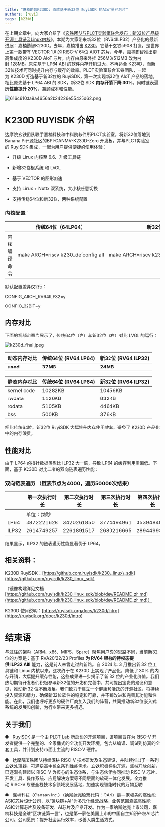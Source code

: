 ```yaml
---
title: "嘉楠勘智K230D: 首款基于新32位 RuyiSDK 的AIoT量产芯片"
authors: [ruyi]
tags: [k230d]
---
```




在上期文章中，向大家介绍了《[玄铁团队与PLCT实验室联合发布：新32位产品级开源工具链及Linux内核](https://mp.weixin.qq.com/s/argIGP4_rUKDm9IRIB-YTg)》，本期为大家带来新32位（RV64ILP32）产品化的最新进展：嘉楠勘智K230D。去年，嘉楠推出 [K230](https://gitee.com/kendryte/k230_docs)，它基于玄铁c908 打造，是世界上第一款带有 VECTOR 1.0 的 RISC-V 64位 AIOT 芯片。今年，嘉楠勘智推出更高集成度的 K230D AIoT 芯片，内存由原来外挂 256MB/512MB 改为内封 128MB。原先基于 LP64 ABI 的软件内存开销过大，不再适合 K230D，而新32位技术可同时提升内存与缓存的效率。PLCT实验室联合玄铁团队，一起为 K230D 打造基于新32位的 RuyiSDK，第一次实现新32位 AIoT 产品的落地。相比原先基于 LP64 ABI 的 SDK，新32位 SDK **内存开销下降 30%**，同时链表遍历**性能提升 20%**，兼顾成本和性能。

![616c6103a9a4656a2b24226e55425d62.png](/img/616c6103a9a4656a2b24226e55425d62.png)

# K230D RUYISDK 介绍

达摩院玄铁团队联手嘉楠科技和中科院软件所PLCT实验室，将新32位落地到Banana Pi开源社区的BPI-CANMV-K230D-Zero 开发板，并与PLCT实验室的 RuyiSDK 集成，一起为用户提供便捷的使用体验：

*   升级 Linux 内核至 6.6、升级工具链
    
*   新增32位根系统 和 LVGL
    
*   基于 VECTOR 的图形加速
    
*   支持 Linux + Nuttx 双系统，大小核任意切换
    
*   支持传统64位和新32位，两种系统配置
    

### 内核配置：

|   |  传统64位（64LP64）  |  新32位（64ILP32）  |
| --- | --- | --- |
|  内核编译命令  |  make ARCH=riscv k230\_defconfig all  |  make ARCH=riscv k230\_defconfig 64ilp32.config all  |

默认配置差异仅2行：

CONFIG\_ARCH\_RV64ILP32=y

CONFIG\_32BIT=y

## 内存对比

下面的视频和图片展示了，传统64位（左）与新32位（右）对比 LVGL 的运行：
<ReactPlayer playing controls muted={true} url='/video/video_20240730_182451.mp4' />



![k230d_final.jpeg](/img/k230d_final.jpeg)

|  **动态内存对比**  |  **传统64位 (RV64 LP64)**  |  **新32位 (RV64 ILP32)**  |
| --- | --- | --- |
|  **used**  |  **37MB**  |  **24MB**  |

|  静态内存对比  |  传统64位 (RV64 LP64)  |  新32位 (RV64 ILP32)  |
| --- | --- | --- |
|  kernel code  |  10282KB  |  10456KB  |
|  rwdata  |  1126KB  |  832KB  |
|  rodata  |  5105KB  |  4464KB  |
|  bss  |  500KB  |  376KB  |

相比传统64位，新32位 RuyiSDK 大幅提升内存使用效率，避免了 K230D 产品化中的内存浪费。

## 性能对比

由于 LP64 的指针数据类型比 ILP32 大一倍，导致 LP64 的缓存利用率偏低。下面，基于 K230D 对比二者的双向链表遍历性能：

### 双向链表遍历 （链表节点为4000，遍历50000次结果）

|   |  第一次执行时长  |  第二次执行时长  |  第三次执行时长  |  第四次执行时长  |  第五次执行时长  |  **平均执行时长**  |
| --- | --- | --- | --- | --- | --- | --- |
|  |  单位：纳秒  |  |  |  |  |  单位：秒  |
|  LP64  |  3872221628  |  3420261850  |  3774494961  |  3539484998  |  4034940590  |  **3.728280805**  |
|  ILP32  |  2614749257  |  2261891517  |  2680216665  |  2894499368  |  2847282036  |  **2.659727769**  |

结果显示，ILP32 的链表遍历性能显著优于 LP64。

## 相关资料：

K230D RuyiSDK：[https://github.com/ruyisdk/k230\_linux\_sdk](https://github.com/ruyisdk/k230_linux_sdk)

（镜像构建详见文档 [https://github.com/ruyisdk/k230_linux_sdk/blob/dev/README_zh.md](https://github.com/ruyisdk/k230_linux_sdk/blob/dev/README_zh.md)）

K230D 使用说明：[https://ruyisdk.org/docs/k230d/intro](https://ruyisdk.org/docs/k230d/intro)

# 结束语

与过往的架构（ARM、x86、MIPS、Sparc）聚焦用户态的思路不同，当前新32位的方案是：基于 RVA20/22/23 Profiles **为 RV64 架构的特权态提供 ILP32 ABI** 能力，这是前人未曾走过的新路。自 2024 年 3 月推出新 32 位工具链和 Linux 内核以来，这次终于在 K230D 上实现了产品化，降低了 30% 的内存开销，大幅提升缓存性能，这些成果进一步揭示了新 32 位的产业化价值。我们热切期待开发者们积极参与新32位的开发和完善中，共同提出宝贵的建议和意见，推动新 32 位不断发展。我们致力于建立一个健康和活跃的开源社区，将持续投入资源和精力，确保新32位软件的稳定和可靠，并不断改进和完善其功能和性能。在此，我们也呼吁更多的硬件厂商加入我们的阵营，共同推动新32位嵌入式系统的发展和创新，为行业带来更多机遇。

## 关于我们

●   [RuyiSDK](https://ruyisdk.org/) 是一个由 [PLCT Lab](https://plctlab.org/zh/) 所启动的开源项目，该项目旨在为 RISC-V 开发者提供一个完整的、全家桶式的全功能开发环境，包含从编译、调试到仿真的全套工具，并计划支持市面上主流的 RISC-V 硬件。

●   达摩院玄铁团队持续深耕 RISC-V 技术研发及生态建设，并陆续推出了一系列玄铁处理器，可满足高中低全系列性能需求。玄铁积极拥抱开源，坚持开放创新，已逐渐构建起以 RISC-V 为核心的生态体系，与生态伙伴协同推动 RISC-V 芯片、开发工具、操作系统、应用解决方案等不同层面的软硬一体化发展。全力推动 RISC-V 软硬全栈技术多领域发展落地，加速实现智能时代的万物互联!

●   嘉楠科技（Canaan Inc.）（纳斯达克股票代码：CAN）是一家领先的高性能ASIC芯片设计公司，以“区块链+AI”为多元化经营战略，业务范围涵盖高性能ASIC计算芯片及设备研发、AI芯片及产品开发。作为一家纳斯达克上市公司，嘉楠科技是全球“区块链第一股”，也是第一家在美国上市的中国自主知识产权AI芯片公司。公司愿景：提升社会运行效率，改善人类生活方式。


